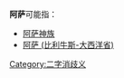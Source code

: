 {{消歧义}}
'''阿萨'''可能指：
* [[阿萨神族|阿萨神族]]
* [[阿萨_(比利牛斯-大西洋省)|阿萨 (比利牛斯-大西洋省)]]

[[Category:二字消歧义|Category:二字消歧义]]
